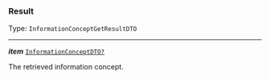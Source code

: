 


### Result

Type: `InformationConceptGetResultDTO`

---

***item*** [`InformationConceptDTO?`](#informationconceptdto)

The retrieved information concept.


